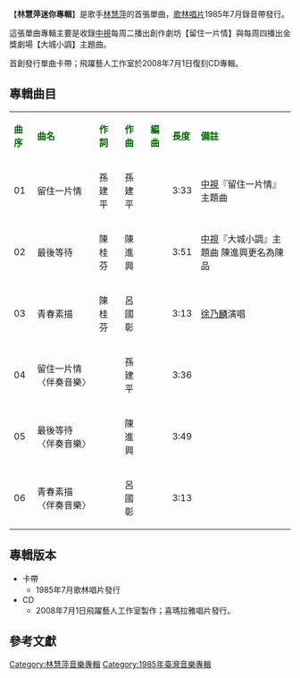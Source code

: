 {{Infobox album <!-- See Wikipedia:WikiProject_Albums -->
| name       = 林慧萍迷你專輯
| type       = 專輯
| artist     = [[林慧萍|林慧萍]]
| cover      = 
| released   = 1985年7月
| genre      = [[國語流行音樂|國語流行音樂]]
| length     = 21分20秒
| label      = [[歌林唱片|歌林唱片]]
<!-- 未知參數 | number     = KCM-1 -->
| producer   = 
| prev_title = [[別再走|別再走]]
| prev_year  = 1985 <!-- 2月 -->
| next_title = [[我真的可以擁有|我真的可以擁有]]
| next_year  = 1985 <!-- 8月 -->
}}
【'''林慧萍迷你專輯'''】是歌手[[林慧萍|林慧萍]]的首張單曲，[[歌林唱片|歌林唱片]]1985年7月錄音帶發行。

這張單曲專輯主要是收錄[[中視|中視]]每周二播出創作劇坊【留住一片情】與每周四播出金獎劇場【大城小調】主題曲。

首創發行單曲卡帶；飛躍藝人工作室於2008年7月1日復刻CD專輯。


==專輯曲目==
{| class="wikitable"
|-
| <font color=darkgreen>'''曲序'''</font> || <font color=darkgreen>'''曲名'''</font> || <font color=darkgreen>'''作詞'''</font> || <font color=darkgreen>'''作曲'''</font> || <font color=darkgreen>'''編曲'''</font>|| <font color=darkgreen>'''長度'''</font>  || <font color=darkgreen>'''備註'''</font>
|-
| 01 || 留住一片情 ||孫建平 || 孫建平 ||  ||3:33 || [[中視|中視]]『留住一片情』主題曲
|-
| 02 || 最後等待 || 陳桂芬 || 陳進興 || || 3:51 ||  [[中視|中視]]『大城小調』主題曲
陳進興更名為陳品
|-
| 03 || 青春素描 ||陳桂芬 || 呂國彰 || || 3:13 || [[徐乃麟|徐乃麟]]演唱
|-
| 04 || 留住一片情〈伴奏音樂〉 || || 孫建平||  || 3:36 ||
|-
| 05 || 最後等待〈伴奏音樂〉 || || 陳進興||  || 3:49 ||
|-
| 06 || 青春素描〈伴奏音樂〉 || || 呂國彰||  || 3:13 ||  
|}


== 專輯版本 ==
*卡帶
**1985年7月歌林唱片發行
*CD
**2008年7月1日飛躍藝人工作室製作；喜瑪拉雅唱片發行。


==參考文獻==
{{reflist}}

[[Category:林慧萍音樂專輯|Category:林慧萍音樂專輯]]
[[Category:1985年臺灣音樂專輯|Category:1985年臺灣音樂專輯]]